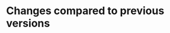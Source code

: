 # Changes compared to previous versions

<!--
Describe changes compared to the previous version. 
Give the reason for the change and - when relevant - give a short description of what has changed. 
Sort the changes by version number, most recent comes first. 
E.g.:

- 2020.02: 
  - Add a missing step in the workflow
  - Fix some typos
- 2020.01: 
  - First version of the protocol
-->
